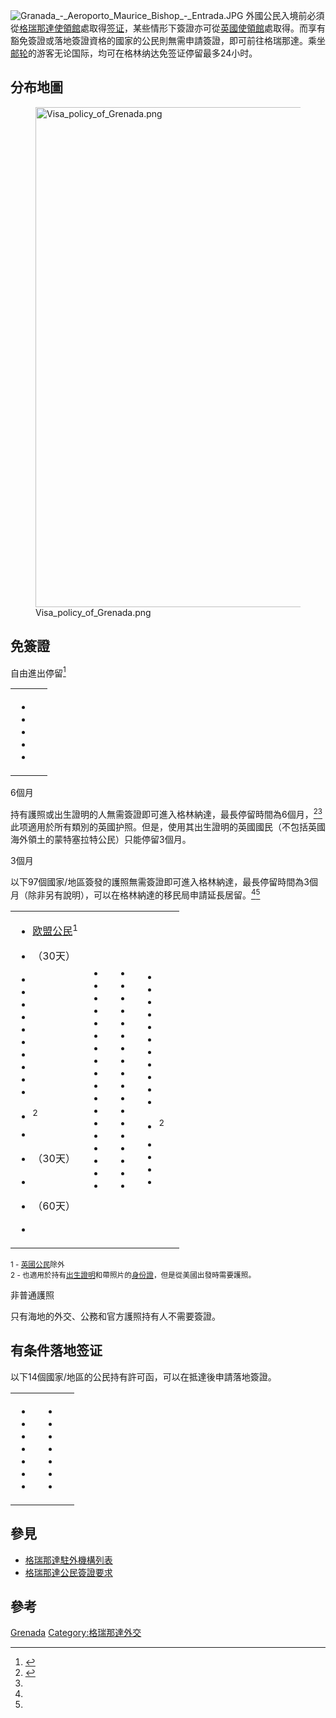 [[File:Granada_-_Aeroporto_Maurice_Bishop_-_Entrada.JPG|thumbnail]]
外國公民入境'''{{GRD}}'''前必須從[[格瑞那達駐外機構列表|格瑞那達使領館]]處取得[[签证|签证]]，某些情形下簽證亦可從[[英國駐外機構列表|英國使領館]]處取得。而享有豁免簽證或落地簽證資格的國家的公民則無需申請簽證，即可前往格瑞那達。乘坐[[邮轮|邮轮]]的游客无论国际，均可在格林纳达免签证停留最多24小时。

==分布地圖==
[[File:Visa_policy_of_Grenada.png|800px]]

==免簽證==

;自由進出停留<ref>{{Cite web |url=http://www.refworld.org/docid/5a840de54.html |title=存档副本 |access-date=2019-11-11 |archive-date=2019-11-11 |archive-url=https://web.archive.org/web/20191111191130/https://www.refworld.org/docid/5a840de54.html |dead-url=no }}</ref>
{|style=" {{border-radius|1em}} {{box-shadow|0.1em|0.1em|0.5em|rgba(0,0,0,0.75)}}; background-color: white; border: 1px solid white; padding: 5px;"
|- style="vertical-align:top;"
|
*{{flag|Antigua and Barbuda}}
*{{flag|Dominica}}
*{{flag|Saint Kitts and Nevis}}
*{{flag|Saint Lucia}}
*{{flag|Saint Vincent and the Grenadines}}
|
|}


;6個月
持有{{flag|United Kingdom}}護照或出生證明的人無需簽證即可進入格林納達，最長停留時間為6個月，<ref name="list">{{Cite web |url=https://www.grenadaembassyusa.org/wp-content/uploads/2018/04/Complete-Visa-Requirements-List-Apr-2018.pdf |title=Visa Requirements for Grenada Complete List |access-date=2019-11-11 |archive-date=2018-11-07 |archive-url=https://web.archive.org/web/20181107010254/https://www.grenadaembassyusa.org/wp-content/uploads/2018/04/Complete-Visa-Requirements-List-Apr-2018.pdf |dead-url=no }}</ref><ref name="tim" />此项適用於所有類別的英國护照。但是，使用其出生證明的英國國民（不包括英國海外領土的蒙特塞拉特公民）只能停留3個月。

;3個月
以下97個國家/地區簽發的護照無需簽證即可進入格林納達，最長停留時間為3個月（除非另有說明），可以在格林納達的移民局申請延長居留。<ref name="list" /><ref name="tim" />

{|style=" {{border-radius|1em}} {{box-shadow|0.1em|0.1em|0.5em|rgba(0,0,0,0.75)}}; background-color: white; border: 1px solid white; padding: 5px;"
|- style="vertical-align:top;"
|
*{{flagicon|European Union}} [[欧盟公民|欧盟公民]]<sup>1</sup>
*{{flag|Argentina}}（30天）
*{{flag|Australia}}
*{{flag|Bahamas}}
*{{flag|Bangladesh}}
*{{flag|Barbados}}
*{{flag|Belize}}
*{{flag|Botswana}}
*{{flag|Brazil}}
*{{flag|Brunei}}
*{{flag|Burkina Faso}}
*{{flag|Cameroon}}
*{{flag|Canada}}<sup>2</sup>
*{{flag|Chile}}
*{{flag|China}}（30天）
*{{flag|Costa Rica}}
*{{flag|Cuba}}（60天）
*{{flag|Dominican Republic}}
|valign=top|
*{{flag|Eswatini}}
*{{flag|Gambia}}
*{{flag|Ghana}}
*{{flag|Guyana}}
*{{flag|Hong Kong}}
*{{flag|Iceland}}
*{{flag|India}}
*{{flag|Israel}}
*{{flag|Jamaica}}
*{{flag|Japan}}
*{{flag|Kenya}}
*{{flag|Kiribati}}
*{{flag|Lesotho}}
*{{flag|Liechtenstein}}
*{{flag|Macao}}
*{{flag|Malawi}}
*{{flag|Malaysia}}
*{{flag|Maldives}}
|valign=top|
*{{flag|Mauritius}}
*{{flag|Mexico}}
*{{flag|Monaco}}
*{{flag|Morocco}}
*{{flag|Mozambique}}
*{{flag|Namibia}}
*{{flag|Nauru}}
*{{flag|New Zealand}}
*{{flag|Norway}}
*{{flag|Papua New Guinea}}
*{{flag|Russia}}
*{{flag|Rwanda}}
*{{flag|Samoa}}
*{{flag|San Marino}}
*{{flag|Seychelles}}
*{{flag|Sierra Leone}}
*{{flag|Singapore}}
*{{flag|Solomon Islands}}
|valign=top|
*{{flag|South Africa}}
*{{flag|South Korea}}
*{{flag|Sri Lanka}}
*{{flag|Suriname}}
*{{flag|Switzerland}}
*{{flag|Tanzania}}
*{{flag|Tonga}}
*{{flag|Trinidad and Tobago}}
*{{flag|Tuvalu}}
*{{flag|Uganda}}
*{{flag|United Arab Emirates}}
*{{flag|United States}}<sup>2</sup>
*{{flag|Vanuatu}}
*{{flag|Vatican City}}
*{{flag|Venezuela}}
*{{flag|Zambia}}
|
|}
<sub>1 - [[英國公民|英國公民]]除外<br>
2 - 也適用於持有[[出生證明|出生證明]]和帶照片的[[身份證|身份證]]，但是從美國出發時需要護照。<br></sub>

;非普通護照
只有海地的外交、公務和官方護照持有人不需要簽證。

==有条件落地签证==
以下14個國家/地區的公民持有許可函，可以在抵達後申請落地簽證。

{|style=" {{border-radius|1em}} {{box-shadow|0.1em|0.1em|0.5em|rgba(0,0,0,0.75)}}; background-color: white; border: 1px solid white; padding: 5px;"
|- style="vertical-align:top;"
|
*{{flag|Azerbaijan}}
*{{flag|Belarus}}
*{{flag|Bosnia and Herzegovina}}
*{{flag|Georgia}}
*{{flag|Kazakhstan}}
*{{flag|Kyrgyzstan}}
*{{flag|Moldova}}
|valign=top|
*{{flag|Montenegro}}
*{{flag|North Macedonia}}
*{{flag|Serbia}}
*{{flag|Tajikistan}}
*{{flag|Turkmenistan}}
*{{flag|Ukraine}}
*{{flag|Uzbekistan}}
|
|}

==參見==
*[[格瑞那達駐外機構列表|格瑞那達駐外機構列表]]
*[[格瑞那達公民簽證要求|格瑞那達公民簽證要求]]

==參考==
{{reflist}}

{{各国签证信息}}

[[Category:各國簽證政策|Grenada]]
[[Category:格瑞那達外交|Category:格瑞那達外交]]